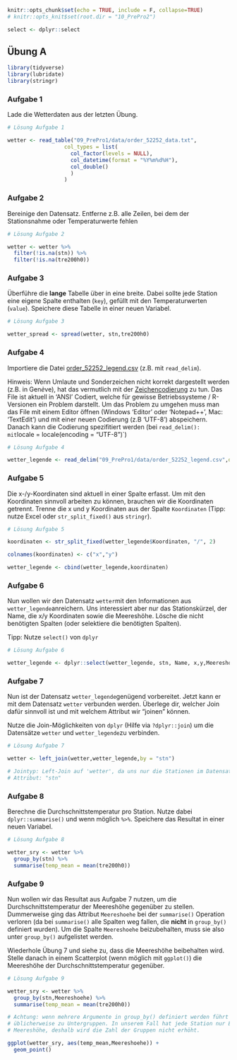 ```r
knitr::opts_chunk$set(echo = TRUE, include = F, collapse=TRUE)
# knitr::opts_knit$set(root.dir = "10_PrePro2") 

select <- dplyr::select


```

## Übung A


```r
library(tidyverse)
library(lubridate)
library(stringr)
```


### Aufgabe 1

Lade die Wetterdaten aus der letzten Übung.

```r
# Lösung Aufgabe 1

wetter <- read_table("09_PrePro1/data/order_52252_data.txt",
                  col_types = list(
                    col_factor(levels = NULL),    
                    col_datetime(format = "%Y%m%d%H"),
                    col_double()
                    )
                  )
```


### Aufgabe 2

Bereinige den Datensatz. Entferne z.B. alle Zeilen, bei dem der Stationsnahme oder Temperaturwerte fehlen 

```r
# Lösung Aufgabe 2

wetter <- wetter %>%
  filter(!is.na(stn)) %>%
  filter(!is.na(tre200h0))

```



### Aufgabe 3

Überführe die **lange** Tabelle über in eine breite. Dabei sollte jede Station eine eigene Spalte enthalten (`key`), gefüllt mit den Temperaturwerten (`value`).  Speichere diese Tabelle in einer neuen Variabel.

```r

# Lösung Aufgabe 3

wetter_spread <- spread(wetter, stn,tre200h0)


```



### Aufgabe 4



Importiere die Datei [order_52252_legend.csv](09_PrePro1/data/order_52252_legend.csv) (z.B. mit `read_delim`).

Hinweis: Wenn Umlaute und Sonderzeichen nicht korrekt dargestellt werden (z.B. in Gen*è*ve), hat das vermutlich mit der [Zeichencodierung](https://de.wikipedia.org/wiki/Zeichenkodierung) zu tun. Das File ist aktuell in 'ANSI' Codiert, welche für gewisse Betriebssysteme / R-Versionen ein Problem darstellt. Um das Problem zu umgehen muss man das File mit einem Editor öffnen (Windows 'Editor' oder 'Notepad++', Mac: 'TextEdit') und mit einer neuen Codierung (z.B 'UTF-8') abspeichern. Danach kann die Codierung spezifitiert werden (bei `read_delim(): mit `locale = locale(encoding = "UTF-8")`)

```r

# Lösung Aufgabe 4

wetter_legende <- read_delim("09_PrePro1/data/order_52252_legend.csv",delim = ";", locale = locale(encoding = "UTF-8"))

```



### Aufgabe 5


Die x-/y-Koordinaten sind aktuell in einer Spalte erfasst. Um mit den Koordinaten sinnvoll arbeiten zu können, brauchen wir die Koordinaten getrennt. Trenne die x und y Koordinaten aus der Spalte `Koordinaten` (Tipp: nutze Excel oder `str_split_fixed()` aus `stringr`).

```r

# Lösung Aufgabe 5

koordinaten <- str_split_fixed(wetter_legende$Koordinaten, "/", 2)

colnames(koordinaten) <- c("x","y")

wetter_legende <- cbind(wetter_legende,koordinaten)
```


### Aufgabe 6

Nun wollen wir den Datensatz `wetter`mit den Informationen aus `wetter_legende`anreichern. Uns interessiert aber nur das Stationskürzel, der Name, die x/y Koordinaten sowie die Meereshöhe. Lösche die nicht benötigten Spalten (oder selektiere die benötigten Spalten).

Tipp: Nutze `select()` von `dplyr`

```r

# Lösung Aufgabe 6

wetter_legende <- dplyr::select(wetter_legende, stn, Name, x,y,Meereshoehe)
```


### Aufgabe 7

Nun ist der Datensatz `wetter_legende`genügend vorbereitet. Jetzt kann er mit dem Datensatz `wetter` verbunden werden. Überlege dir, welcher Join dafür sinnvoll ist und mit welchem Attribut wir "joinen" können.

Nutze die Join-Möglichkeiten von `dplyr` (Hilfe via `?dplyr::join`)  um die Datensätze `wetter` und `wetter_legende`zu verbinden.

```r

# Lösung Aufgabe 7

wetter <- left_join(wetter,wetter_legende,by = "stn")

# Jointyp: Left-Join auf 'wetter', da uns nur die Stationen im Datensatz 'wetter' interessieren.
# Attribut: "stn"
```

### Aufgabe 8

Berechne die Durchschnittstemperatur pro Station. Nutze dabei `dplyr::summarise()` und wenn möglich `%>%`. Speichere das Resultat in einer neuen Variabel.


```r

# Lösung Aufgabe 8

wetter_sry <- wetter %>%
  group_by(stn) %>%
  summarise(temp_mean = mean(tre200h0))
```

### Aufgabe 9

Nun wollen wir das Resultat aus Aufgabe 7 nutzen, um die Durchschnittstemperatur der Meereshöhe gegenüber zu stellen. Dummerweise ging das Attribut `Meereshoehe` bei der `summarise()` Operation verloren (da bei `summarise()` alle Spalten weg fallen, die **nicht** in `group_by()` definiert wurden). Um die Spalte `Meereshoehe` beizubehalten, muss sie also unter `group_by()` aufgelistet werden. 

Wiederhole Übung 7 und siehe zu, dass die Meereshöhe beibehalten wird. Stelle danach in einem Scatterplot (wenn möglich mit `ggplot()`) die Meereshöhe der Durchschnittstemperatur gegenüber.

```r
# Lösung Aufgabe 9

wetter_sry <- wetter %>%
  group_by(stn,Meereshoehe) %>%
  summarise(temp_mean = mean(tre200h0))

# Achtung: wenn mehrere Argumente in group_by() definiert werden führt das 
# üblicherweise zu Untergruppen. In unserem Fall hat jede Station nur EINE 
# Meereshöhe, deshalb wird die Zahl der Gruppen nicht erhöht.
```


```r

ggplot(wetter_sry, aes(temp_mean,Meereshoehe)) +
  geom_point()
```


